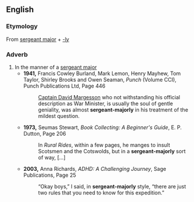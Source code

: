==English==

===Etymology===
From [[sergeant major]] + [[-ly]]

===Adverb===
{{en-adv}}

# In the manner of a [[sergeant major]]
#* '''1941,''' Francis Cowley Burland, Mark Lemon, Henry Mayhew, Tom Taylor, Shirley Brooks and Owen Seaman, ''Punch'' (Volume CCI), Punch Publications Ltd, Page 446
#*: [[w:David Margesson, 1st Viscount Margesson|Captain David Margesson]]<!--name found from Wikipedia article [[w:Secretary of State for War]]--> who not withstanding his official description as War Minister, is usually the soul of gentle geniality, was almost '''sergeant-majorly''' in his treatment of the mildest question.
#* '''1973,''' Seumas Stewart, ''Book Collecting: A Beginner's Guide'', E. P. Dutton, Page 206
#*: In ''Rural Rides'', within a few pages, he manges to insult Scotsmen and the Cotswolds, but in a '''sergeant-majorly''' sort of way, [...]
#* '''2003,''' Anna Richards, ''ADHD: A Challenging Journey'', Sage Publications, Page 25
#*:“Okay boys,” I said, in '''sergeant-majorly''' style, “there are just two rules that you need to know for this expedition.”